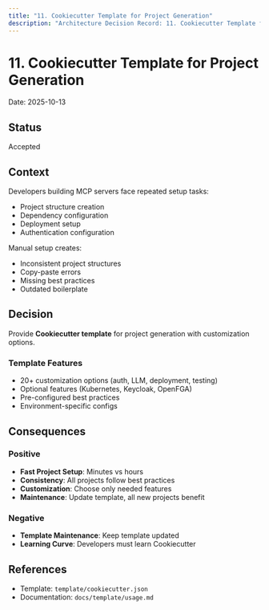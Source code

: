 ```yaml
---
title: "11. Cookiecutter Template for Project Generation"
description: "Architecture Decision Record: 11. Cookiecutter Template for Project Generation"
---
```


# 11. Cookiecutter Template for Project Generation

Date: 2025-10-13

## Status

Accepted

## Context

Developers building MCP servers face repeated setup tasks:
- Project structure creation
- Dependency configuration
- Deployment setup
- Authentication configuration

Manual setup creates:
- Inconsistent project structures
- Copy-paste errors
- Missing best practices
- Outdated boilerplate

## Decision

Provide **Cookiecutter template** for project generation with customization options.

### Template Features

- 20+ customization options (auth, LLM, deployment, testing)
- Optional features (Kubernetes, Keycloak, OpenFGA)
- Pre-configured best practices
- Environment-specific configs

## Consequences

### Positive

- **Fast Project Setup**: Minutes vs hours
- **Consistency**: All projects follow best practices
- **Customization**: Choose only needed features
- **Maintenance**: Update template, all new projects benefit

### Negative

- **Template Maintenance**: Keep template updated
- **Learning Curve**: Developers must learn Cookiecutter

## References

- Template: `template/cookiecutter.json`
- Documentation: `docs/template/usage.md`
